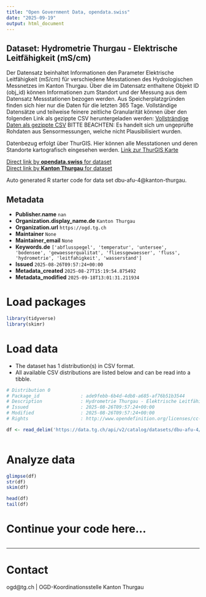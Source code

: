 ```yaml
---
title: "Open Government Data, opendata.swiss"
date: "2025-09-19"
output: html_document
---
```


## Dataset: Hydrometrie Thurgau - Elektrische Leitfähigkeit (mS/cm)

Der Datensatz beinhaltet Informationen den Parameter Elektrische Leitfähigkeit (mS/cm) für verschiedene Messtationen des Hydrologischen Messnetzes im Kanton Thurgau. Über die im Datensatz enthaltene Objekt ID (obj_id) können Informationen zum Standort und der Messung aus dem Datensatz Messstationen bezogen werden.
Aus Speicherplatzgründen finden sich hier nur die Daten für die letzten 365 Tage. Vollständige Datensätze und teilweise feinere zeitliche Granularität können über den folgenden Link als gezippte CSV heruntergeladen werden:
[Vollsträndige Daten als gezippte CSV](https://ogdtg.ch/hydrodaten/el_ms_cm_full.csv.gz)
BITTE BEACHTEN: Es handelt sich um ungeprüfte Rohdaten aus Sensormessungen, welche nicht Plausibilisiert wurden.

Datenbezug erfolgt über ThurGIS. Hier können alle Messtationen und deren Standorte kartografisch eingesehen werden.
[Link zur ThurGIS Karte](https://map.geo.tg.ch/apps/mf-geoadmin3/?lang=de&topic=ech&layers=hydrologische_messnetze_werterhebung&layers_opacity=0.9)

[Direct link by **opendata.swiss** for dataset](https://opendata.swiss/de/dataset/hydrometrie-thurgau-elektrische-leitfahigkeit-ms-cm)<br>
[Direct link by **Kanton Thurgau** for dataset](https://data.tg.ch/explore/dataset/dbu-afu-4/)

Auto generated R starter code for data set dbu-afu-4@kanton-thurgau.

## Metadata

- **Publisher.name** `nan`
- **Organization.display_name.de** `Kanton Thurgau`
- **Organization.url** `https://ogd.tg.ch`
- **Maintainer** `None`
- **Maintainer_email** `None`
- **Keywords.de** `['abflusspegel', 'temperatur', 'untersee', 'bodensee', 'gewaesserqualitat', 'fliessgewaesser', 'fluss', 'hydrometrie', 'leitfahigkeit', 'wasserstand']`
- **Issued** `2025-08-26T09:57:24+00:00`
- **Metadata_created** `2025-08-27T15:19:54.875492`
- **Metadata_modified** `2025-09-18T13:01:31.211934`


# Load packages

```r

library(tidyverse)
library(skimr)

```

# Load data

-   The dataset has 1 distribution(s) in CSV format.
-   All available CSV distributions are listed below and can be read into a tibble.

```r

# Distribution 0
# Package_id               : ade9febb-6b4d-4db8-a685-af76b51b3544
# Description              : Hydrometrie Thurgau - Elektrische Leitfähigkeit (mS/cm) (csv)
# Issued                   : 2025-08-26T09:57:24+00:00
# Modified                 : 2025-08-26T09:57:24+00:00
# Rights                   : http://www.opendefinition.org/licenses/cc-by/

df <- read_delim('https://data.tg.ch/api/v2/catalog/datasets/dbu-afu-4/exports/csv?use_labels=true')



```

# Analyze data

```r

glimpse(df)
str(df)
skim(df)

head(df)
tail(df)

```

# Continue your code here...

```r

```

------------------------------------------------------------------------

# Contact

ogd@tg.ch | OGD-Koordinationsstelle Kanton Thurgau
